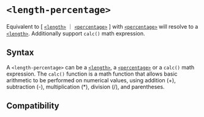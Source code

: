# `<length-percentage>`

Equivalent to \[ [`<length>`] ｜ [`<percentage>`] \] with [`<percentage>`] will resolve to a [`<length>`]. Additionally support `calc()` math expression.

## Syntax

A `<length-percentage>` can be a [`<length>`], a [`<percentage>`] or a `calc()` math expression. The `calc()` function is a math function that allows basic arithmetic to be performed on numerical values, using addition (+), subtraction (-), multiplication (\*), division (/), and parentheses.

## Compatibility


<APITable query="css/data-type/length-percentage" />

[`<percentage>`]: ./percentage.mdx
[`<length>`]: ./length.mdx
